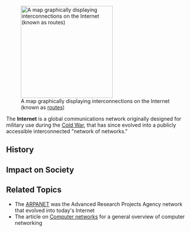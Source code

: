 [[Image:Internet map 1024.jpg|right|thumb|250px|A map graphically displaying interconnections on the Internet (known as [[Router|routes]])]]

The '''Internet''' is a global communications network originally designed for military use during the [[Cold War]], that has since evolved into a publicly accessible interconnected "network of networks."

==History==

==Impact on Society==

==Related Topics==
* The [[ARPANET]] was the Advanced Research Projects Agency network that evolved into today's Internet
* The article on [[Computer networks]] for a general overview of computer networking